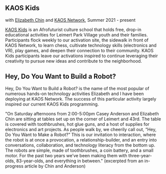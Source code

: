 ## KAOS Kids
with [Elizabeth Chin](https://elizabethjchin.com/) and [KAOS Network](https://www.kaosnetworkz.com/), Summer 2021 - present

<YouTube src="https://www.youtube.com/embed/1M8LuWFDMBg" />

[KAOS Kids](https://bio.site/kaosnetwork_kaoskids) is an Afrofuturist culture school that holds free, drop-in educational activities for Leimert Park Village youth and their families. Participants flock weekly to our activation site, the sidewalk in front of KAOS Network, to learn chess, cultivate technology skills (electronics and VR), play games, and deepen their connection to their community. KAOS Kids participants leave our activations inspired to continue leveraging their creativity to pursue new ideas and contribute to the neighborhood.

## Hey, Do You Want to Build a Robot?
<Cover src="robot-youth-SFAA-Feb262024-Newspaper_695.jpg" />

Hey, Do You Want to Build a Robot? is the name of the most popular of numerous hands-on technology activities Elizabeth and I have been deploying at KAOS Network. The success of this particular activity largely inspired our current KAOS Kids programming.

"On Saturday afternoons from 2:00-5:00pm Casey Anderson and Elizabeth Chin are sitting at tables set up on the corner of  Leimert and 43rd. The table is covered with toothbrushes, hot glue guns, and a host of supplies for electronics and art projects. As people walk by, we cheerily call out, “Hey, Do You Want to Make a Robot?”  This is our invitation to interaction, where the robot is at once a provocation, a relationship-builder, and an entry into conversations, collaboration, and technology literacy from the bottom up.  The robots are simple, made of toothbrushes, a coin battery, and a small motor.  For the past two years we’ve been making them with three-year-olds, 83-year-olds, and everything in between." (excerpted from an in-progress article by Chin and Anderson)
